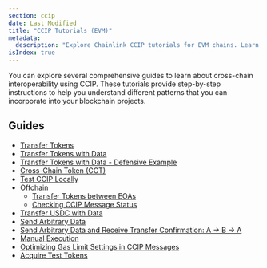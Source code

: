 ```yaml
---
section: ccip
date: Last Modified
title: "CCIP Tutorials (EVM)"
metadata:
  description: "Explore Chainlink CCIP tutorials for EVM chains. Learn to transfer tokens, send data, manage CCTs, test locally, handle manual execution, and optimize gas."
isIndex: true
---
```


You can explore several comprehensive guides to learn about cross-chain interoperability using CCIP. These tutorials provide step-by-step instructions to help you understand different patterns that you can incorporate into your blockchain projects.

## Guides

- [Transfer Tokens](/ccip/tutorials/transfer-tokens-from-contract)
- [Transfer Tokens with Data](/ccip/tutorials/programmable-token-transfers)
- [Transfer Tokens with Data - Defensive Example](/ccip/tutorials/programmable-token-transfers-defensive)
- [Cross-Chain Token (CCT)](/ccip/tutorials/cross-chain-tokens)
- [Test CCIP Locally](/ccip/tutorials/test-ccip-locally)
- [Offchain](/ccip/tutorials/offchain)
  - [Transfer Tokens between EOAs](/ccip/tutorials/transfer-tokens-from-eoa)
  - [Checking CCIP Message Status](/ccip/tutorials/get-status-offchain)
- [Transfer USDC with Data](/ccip/tutorials/usdc)
- [Send Arbitrary Data](/ccip/tutorials/send-arbitrary-data)
- [Send Arbitrary Data and Receive Transfer Confirmation: A -> B -> A](/ccip/tutorials/send-arbitrary-data-receipt-acknowledgment)
- [Manual Execution](/ccip/tutorials/manual-execution)
- [Optimizing Gas Limit Settings in CCIP Messages](/ccip/tutorials/ccipreceive-gaslimit)
- [Acquire Test Tokens](/ccip/test-tokens)
